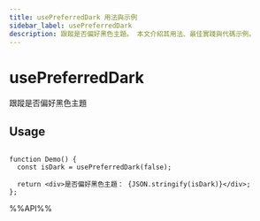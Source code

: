 ```yaml
---
title: usePreferredDark 用法與示例
sidebar_label: usePreferredDark
description: 跟蹤是否偏好黑色主題。 本文介紹其用法、最佳實踐與代碼示例。
---
```

# usePreferredDark

跟蹤是否偏好黑色主題

## Usage

```tsx live

function Demo() {
  const isDark = usePreferredDark(false);

  return <div>是否偏好黑色主題： {JSON.stringify(isDark)}</div>;
};

```

%%API%%